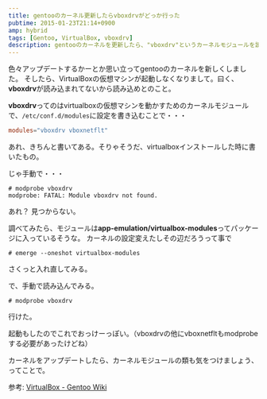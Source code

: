 ```yaml
---
title: gentooのカーネル更新したらvboxdrvがどっか行った
pubtime: 2015-01-23T21:14+0900
amp: hybrid
tags: [Gentoo, VirtualBox, vboxdrv]
description: gentooのカーネルを更新したら、"vboxdrv"というカーネルモジュールを読み込めなくなってしまいました。この問題の解決方法です。
---
```


色々アップデートするかーとか思い立ってgentooのカーネルを新しくしました。
そしたら、VirtualBoxの仮想マシンが起動しなくなりまして。曰く、<strong>vboxdrv</strong>が読み込まれてないから読み込めとのこと。

**vboxdrv**ってのはvirtualboxの仮想マシンを動かすためのカーネルモジュールで、`/etc/conf.d/modules`に設定を書き込むことで・・・
``` toml
modules="vboxdrv vboxnetflt"
```
あれ、きちんと書いてある。そりゃそうだ、virtualboxインストールした時に書いたもの。

じゃ手動で・・・
```
# modprobe vboxdrv
modprobe: FATAL: Module vboxdrv not found.
```
あれ？ 見つからない。

調べてみたら、モジュールは**app-emulation/virtualbox-modules**ってパッケージに入っているそうな。
カーネルの設定変えたしその辺だろうって事で
```
# emerge --oneshot virtualbox-modules
```
さくっと入れ直してみる。

で、手動で読み込んでみる。
```
# modprobe vboxdrv
```
行けた。

起動もしたのでこれでおっけーっぽい。（vboxdrvの他にvboxnetfltもmodprobeする必要があったけどね）

カーネルをアップデートしたら、カーネルモジュールの類も気をつけましょう、ってことで。

参考: [VirtualBox - Gentoo Wiki](http://wiki.gentoo.org/wiki/VirtualBox#Running)
